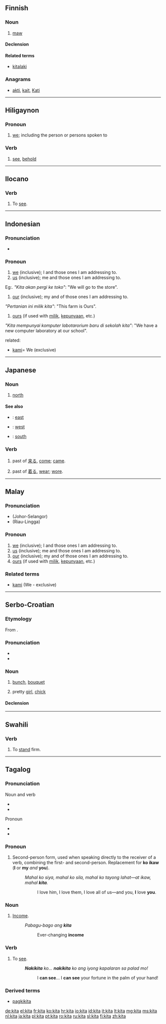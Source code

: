 {{also|kyttä|kýta}}
==Finnish==

===Noun===
{{fi-noun}}

# [[maw]]

====Declension====
{{fi-decl-kala|ki|t|d}}

====Related terms====
* [[kitalaki]]

===Anagrams===
* [[akti#Finnish|akti]], [[kait#Finnish|kait]], [[Kati#Finnish|Kati]]

----

==Hiligaynon==

===Pronoun===
{{head|hil|pronoun|head=kitá}}

# [[we]]; including the person or persons spoken to

===Verb===
{{hil-verb|kítà}}

# [[see]], [[behold]]

----

==Ilocano==

===Verb===
{{head|ilo|noun|used in the form|makita}}

# To [[see]].

----

==Indonesian==

===Pronunciation===
* {{IPA|/kita/|lang=id}}

===Pronoun===
{{head|id|pronoun}}

# [[we]] (inclusive); I and those ones I am addressing to.
# [[us]]  (inclusive); me and those ones I am addressing to.
Eg:. ''"Kita akan pergi ke toko"'': "We will go to the store".

# [[our]]  (inclusive); my and of those ones I am addressing to.
''"Pertanian ini milik kita"'': "This farm is Ours".

# [[ours]] (if used with [[milik]], [[punya|kepunyaan]], etc.)
''"Kita mempunyai komputer labotarorium baru di sekolah kita"'': "We have a new computer laboratory at our school".

related:
* [[kami]]= We (exclusive)

----

==Japanese==

===Noun===
{{ja-noun|r|hira=きた}}

# {{ja-def|北}} [[north]]

====See also====
* {{l|ja|東|tr=[[ひがし]], [[higashi]]|sc=Jpan}}: [[east]]
* {{l|ja|西|tr=[[にし]], [[nishi]]|sc=Jpan}}: [[west]]
* {{l|ja|南|tr=[[みなみ]], [[minami]]|sc=Jpan}}: [[south]]

===Verb===
{{ja-verb form|r|hira=きた}}

# {{ja-def|来た}} past of [[来る]], [[come]]; [[came]].
# {{ja-def|着た}} past of [[着る]], [[wear]]; [[wore]].

----

==Malay==

===Pronunciation===
* (Johor-Selangor) {{IPA|/kitə/|lang=ms}}
* (Riau-Lingga) {{IPA|/kita/|lang=ms}}

===Pronoun===
{{head|ms|pronoun}}

# [[we]] (inclusive); I and those ones I am addressing to.
# [[us]]  (inclusive); me and those ones I am addressing to.
# [[our]]  (inclusive); my and of those ones I am addressing to.
# [[ours]] (if used with [[milik]], [[punya|kepunyaan]], etc.)

===Related terms===
* [[kami]] (We - exclusive)

----

==Serbo-Croatian==

===Etymology===
From {{proto|Slavic|kyta|lang=sh}}.

===Pronunciation===
* {{IPA|/kîta/|lang=sh}}
* {{hyphenation|ki|ta}}

===Noun===
{{sh-noun|g=f|head=kȉta|r|кита|ки̏та}}

# [[bunch]], [[bouquet]]
# {{slang|lang=sh}} pretty [[girl]], [[chick]]

====Declension====
{{sh-decl-noun
|kȉta|kite
|kite|kȋtā
|kiti|kitama
|kitu|kite
|kito|kite
|kiti|kitama
|kitom|kitama
}}

----

==Swahili==

===Verb===
{{head|sw|verb}}

# To [[stand]] firm.

----

==Tagalog==

===Pronunciation===
; Noun and verb
* {{IPA|/ˈkiːtaʔ/|lang=tl}}
* {{audio|tl-ph-kita-noun.ogg|noun and verb}}

; Pronoun
* {{IPA|/kiˈta/|lang=tl}}
* {{audio|tl-ph-kita-pronoun.ogg|pronoun}}

===Pronoun===
{{head|tl|pronoun}}

# Second-person form, used when speaking directly to the receiver of a verb, combining the first- and second-person. Replacement for '''ko ikaw''' ('''I''' or '''my''' ''and'' '''you''').
#: ''Mahal ko siya, mahal ko sila, mahal ko tayong lahat—at ikaw, mahal '''kita'''.''
#:: I love him, I love them, I love all of us—and you, '''I''' love '''you'''.

===Noun===
{{tl-noun}}

# [[income|Income]].
#: ''Pabagu-bago ang '''kita'''''
#:: Ever-changing '''income'''

===Verb===
{{head|tl|verb|root used in the form|makita}}

# To [[see]].
#: '''''Nakikita''' ko... '''nakikita''' ko ang iyong kapalaran sa palad mo!''
#:: I '''can see'''... I '''can see''' your fortune in the palm of your hand!

===Derived terms===
* [[pagkikita]]

[[de:kita]]
[[el:kita]]
[[fr:kita]]
[[ko:kita]]
[[hr:kita]]
[[io:kita]]
[[id:kita]]
[[it:kita]]
[[lt:kita]]
[[mg:kita]]
[[ms:kita]]
[[nl:kita]]
[[ja:kita]]
[[pl:kita]]
[[pt:kita]]
[[ro:kita]]
[[ru:kita]]
[[sl:kita]]
[[fi:kita]]
[[zh:kita]]